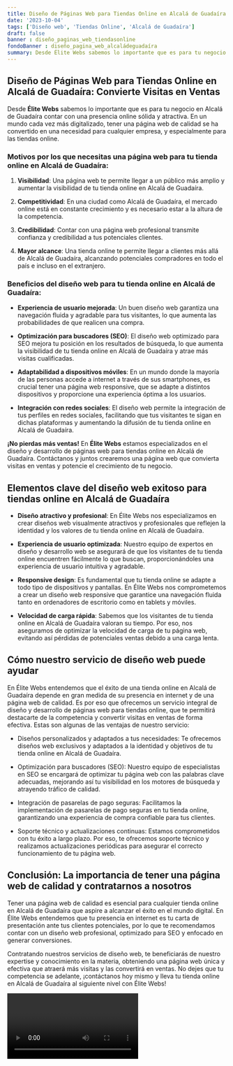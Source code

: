 ```yaml
---
title: Diseño de Páginas Web para Tiendas Online en Alcalá de Guadaíra
date: '2023-10-04'
tags: ['Diseño web', 'Tiendas Online', 'Alcalá de Guadaíra']
draft: false
banner : diseño_paginas_web_tiendasonline
fondoBanner : diseño_pagina_web_alcaládeguadaíra
summary: Desde Élite Webs sabemos lo importante que es para tu negocio en Alcalá de Guadaíra contar con una presencia online sólida y atractiva. En un mundo cada vez más digitalizado, tener una página web de calidad se ha convertido en una necesidad para cualquier empresa, y especialmente para las tiendas online.
---
```


## Diseño de Páginas Web para Tiendas Online en Alcalá de Guadaíra: Convierte Visitas en Ventas

Desde **Élite Webs** sabemos lo importante que es para tu negocio en Alcalá de Guadaíra contar con una presencia online sólida y atractiva. En un mundo cada vez más digitalizado, tener una página web de calidad se ha convertido en una necesidad para cualquier empresa, y especialmente para las tiendas online.

### Motivos por los que necesitas una página web para tu tienda online en Alcalá de Guadaíra:

1. **Visibilidad**: Una página web te permite llegar a un público más amplio y aumentar la visibilidad de tu tienda online en Alcalá de Guadaíra.

2. **Competitividad**: En una ciudad como Alcalá de Guadaíra, el mercado online está en constante crecimiento y es necesario estar a la altura de la competencia.

3. **Credibilidad**: Contar con una página web profesional transmite confianza y credibilidad a tus potenciales clientes. 

4. **Mayor alcance**: Una tienda online te permite llegar a clientes más allá de Alcalá de Guadaíra, alcanzando potenciales compradores en todo el país e incluso en el extranjero.

### Beneficios del diseño web para tu tienda online en Alcalá de Guadaíra:

- **Experiencia de usuario mejorada**: Un buen diseño web garantiza una navegación fluida y agradable para tus visitantes, lo que aumenta las probabilidades de que realicen una compra.

- **Optimización para buscadores (SEO)**: El diseño web optimizado para SEO mejora tu posición en los resultados de búsqueda, lo que aumenta la visibilidad de tu tienda online en Alcalá de Guadaíra y atrae más visitas cualificadas.

- **Adaptabilidad a dispositivos móviles**: En un mundo donde la mayoría de las personas accede a internet a través de sus smartphones, es crucial tener una página web responsive, que se adapte a distintos dispositivos y proporcione una experiencia óptima a los usuarios.

- **Integración con redes sociales**: El diseño web permite la integración de tus perfiles en redes sociales, facilitando que tus visitantes te sigan en dichas plataformas y aumentando la difusión de tu tienda online en Alcalá de Guadaíra.

**¡No pierdas más ventas!** En **Élite Webs** estamos especializados en el diseño y desarrollo de páginas web para tiendas online en Alcalá de Guadaíra. Contáctanos y juntos crearemos una página web que convierta visitas en ventas y potencie el crecimiento de tu negocio.

<GifSeo />

<Cta />

## Elementos clave del diseño web exitoso para tiendas online en Alcalá de Guadaíra

- **Diseño atractivo y profesional**: En Élite Webs nos especializamos en crear diseños web visualmente atractivos y profesionales que reflejen la identidad y los valores de tu tienda online en Alcalá de Guadaíra.

- **Experiencia de usuario optimizada**: Nuestro equipo de expertos en diseño y desarrollo web se asegurará de que los visitantes de tu tienda online encuentren fácilmente lo que buscan, proporcionándoles una experiencia de usuario intuitiva y agradable.

- **Responsive design**: Es fundamental que tu tienda online se adapte a todo tipo de dispositivos y pantallas. En Élite Webs nos comprometemos a crear un diseño web responsive que garantice una navegación fluida tanto en ordenadores de escritorio como en tablets y móviles.

- **Velocidad de carga rápida**: Sabemos que los visitantes de tu tienda online en Alcalá de Guadaíra valoran su tiempo. Por eso, nos aseguramos de optimizar la velocidad de carga de tu página web, evitando así pérdidas de potenciales ventas debido a una carga lenta.

## Cómo nuestro servicio de diseño web puede ayudar

En Élite Webs entendemos que el éxito de una tienda online en Alcalá de Guadaíra depende en gran medida de su presencia en internet y de una página web de calidad. Es por eso que ofrecemos un servicio integral de diseño y desarrollo de páginas web para tiendas online, que te permitirá destacarte de la competencia y convertir visitas en ventas de forma efectiva. Estas son algunas de las ventajas de nuestro servicio:

- Diseños personalizados y adaptados a tus necesidades: Te ofrecemos diseños web exclusivos y adaptados a la identidad y objetivos de tu tienda online en Alcalá de Guadaíra.

- Optimización para buscadores (SEO): Nuestro equipo de especialistas en SEO se encargará de optimizar tu página web con las palabras clave adecuadas, mejorando así tu visibilidad en los motores de búsqueda y atrayendo tráfico de calidad.

- Integración de pasarelas de pago seguras: Facilitamos la implementación de pasarelas de pago seguras en tu tienda online, garantizando una experiencia de compra confiable para tus clientes.

- Soporte técnico y actualizaciones continuas: Estamos comprometidos con tu éxito a largo plazo. Por eso, te ofrecemos soporte técnico y realizamos actualizaciones periódicas para asegurar el correcto funcionamiento de tu página web.

## Conclusión: La importancia de tener una página web de calidad y contratarnos a nosotros

Tener una página web de calidad es esencial para cualquier tienda online en Alcalá de Guadaíra que aspire a alcanzar el éxito en el mundo digital. En Élite Webs entendemos que tu presencia en internet es tu carta de presentación ante tus clientes potenciales, por lo que te recomendamos contar con un diseño web profesional, optimizado para SEO y enfocado en generar conversiones.

Contratando nuestros servicios de diseño web, te beneficiarás de nuestro expertise y conocimiento en la materia, obteniendo una página web única y efectiva que atraerá más visitas y las convertirá en ventas. No dejes que tu competencia se adelante, ¡contáctanos hoy mismo y lleva tu tienda online en Alcalá de Guadaíra al siguiente nivel con Élite Webs!

<Video />

<CtaBot job='Tiendas Online' city='Alcalá de Guadaíra'/>

<Gmaps query='Alcalá de Guadaíra+españa+maps' />